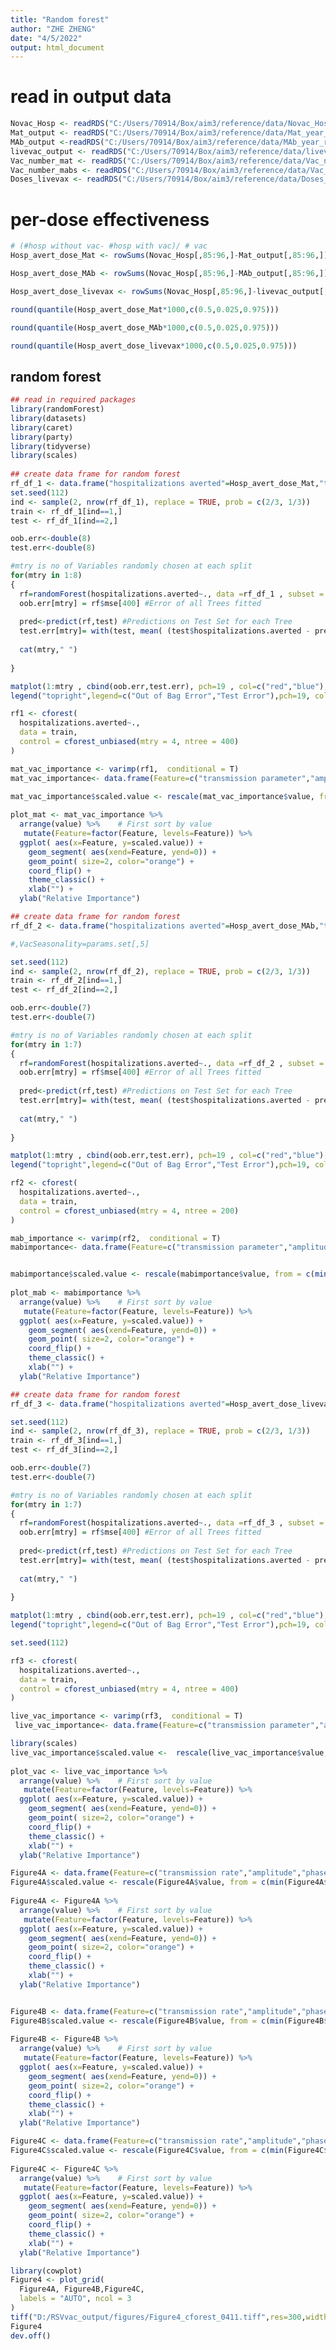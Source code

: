 ---
title: "Random forest"
author: "ZHE ZHENG"
date: "4/5/2022"
output: html_document
---

# read in output data
```{r}
Novac_Hosp <- readRDS("C:/Users/70914/Box/aim3/reference/data/Novac_Hosp.rds")
Mat_output <- readRDS("C:/Users/70914/Box/aim3/reference/data/Mat_year_round_widecoverage.rds")
MAb_output <-readRDS("C:/Users/70914/Box/aim3/reference/data/MAb_year_round_widecoverage.rds")
livevac_output <- readRDS("C:/Users/70914/Box/aim3/reference/data/livevac_year_round_widecoverage.rds")
Vac_number_mat <- readRDS("C:/Users/70914/Box/aim3/reference/data/Vac_number_mat_year_round_widecoverage.rds")
Vac_number_mabs <- readRDS("C:/Users/70914/Box/aim3/reference/data/Vac_number_mabs_year_round_widecoverage.rds")
Doses_livevax <- readRDS("C:/Users/70914/Box/aim3/reference/data/Doses_livevax_year_round_widecoverage.rds")
```

# per-dose effectiveness
```{r}
# (#hosp without vac- #hosp with vac)/ # vac
Hosp_avert_dose_Mat <- rowSums(Novac_Hosp[,85:96,]-Mat_output[,85:96,])/Vac_number_mat

Hosp_avert_dose_MAb <- rowSums(Novac_Hosp[,85:96,]-MAb_output[,85:96,])/Vac_number_mabs

Hosp_avert_dose_livevax <- rowSums(Novac_Hosp[,85:96,]-livevac_output[,85:96,])/Doses_livevax

round(quantile(Hosp_avert_dose_Mat*1000,c(0.5,0.025,0.975)))

round(quantile(Hosp_avert_dose_MAb*1000,c(0.5,0.025,0.975)))

round(quantile(Hosp_avert_dose_livevax*1000,c(0.5,0.025,0.975)))

```

## random forest 
```{r}
## read in required packages
library(randomForest)
library(datasets)
library(caret)
library(party)
library(tidyverse)
library(scales)
  
## create data frame for random forest
rf_df_1 <- data.frame("hospitalizations averted"=Hosp_avert_dose_Mat,"transmission rate"=params.set[,6],"amplitude"=params.set[,8],"phase"=params.set[,7],"maternal immunity"=params.set[,9],"report ratio"=params.set[,10],"RR in infants"=params.set[,1],"coverage"=params.set[,4],"RR in mothers"=params.set[j,3])
set.seed(112)
ind <- sample(2, nrow(rf_df_1), replace = TRUE, prob = c(2/3, 1/3))
train <- rf_df_1[ind==1,]
test <- rf_df_1[ind==2,]
```

```{r}
oob.err<-double(8)
test.err<-double(8)

#mtry is no of Variables randomly chosen at each split
for(mtry in 1:8) 
{
  rf=randomForest(hospitalizations.averted~., data =rf_df_1 , subset = ind==1,mtry=mtry,ntree=400) 
  oob.err[mtry] = rf$mse[400] #Error of all Trees fitted
  
  pred<-predict(rf,test) #Predictions on Test Set for each Tree
  test.err[mtry]= with(test, mean( (test$hospitalizations.averted - pred)^2)) #Mean Squared Test Error
  
  cat(mtry," ")
  
}

matplot(1:mtry , cbind(oob.err,test.err), pch=19 , col=c("red","blue"),type="b",ylab="Mean Squared Error",xlab="Number of Predictors Considered at each Split")
legend("topright",legend=c("Out of Bag Error","Test Error"),pch=19, col=c("red","blue"))
```


```{r}
rf1 <- cforest(
  hospitalizations.averted~.,
  data = train,
  control = cforest_unbiased(mtry = 4, ntree = 400)
)

mat_vac_importance <- varimp(rf1,  conditional = T)
mat_vac_importance<- data.frame(Feature=c("transmission parameter","amplitude","peak timing","maternal immunity","report ratio","RR in infants","coverage","RR in mother"),value=mat_vac_importance)

mat_vac_importance$scaled.value <- rescale(mat_vac_importance$value, from = c(min(mat_vac_importance$value), max(mat_vac_importance$value)), to = c(0, 100))
  
plot_mat <- mat_vac_importance %>%
  arrange(value) %>%    # First sort by value
   mutate(Feature=factor(Feature, levels=Feature)) %>%
  ggplot( aes(x=Feature, y=scaled.value)) +
    geom_segment( aes(xend=Feature, yend=0)) +
    geom_point( size=2, color="orange") +
    coord_flip() +
    theme_classic() +
    xlab("") +
  ylab("Relative Importance")
```


```{r}
## create data frame for random forest
rf_df_2 <- data.frame("hospitalizations averted"=Hosp_avert_dose_MAb,"transmission rate"=params.set[,6],"amplitude"=params.set[,8],"phase"=params.set[,7],"maternal immunity"=params.set[,9],"report ratio"=params.set[,10],"duration of MAbs"=params.set[,2],"coverage"=params.set[,4])

#,VacSeasonality=params.set[,5]

set.seed(112)
ind <- sample(2, nrow(rf_df_2), replace = TRUE, prob = c(2/3, 1/3))
train <- rf_df_2[ind==1,]
test <- rf_df_2[ind==2,]

oob.err<-double(7)
test.err<-double(7)

#mtry is no of Variables randomly chosen at each split
for(mtry in 1:7) 
{
  rf=randomForest(hospitalizations.averted~., data =rf_df_2 , subset = ind==1,mtry=mtry,ntree=400) 
  oob.err[mtry] = rf$mse[400] #Error of all Trees fitted
  
  pred<-predict(rf,test) #Predictions on Test Set for each Tree
  test.err[mtry]= with(test, mean( (test$hospitalizations.averted - pred)^2)) #Mean Squared Test Error
  
  cat(mtry," ")
  
}

matplot(1:mtry , cbind(oob.err,test.err), pch=19 , col=c("red","blue"),type="b",ylab="Mean Squared Error",xlab="Number of Predictors Considered at each Split")
legend("topright",legend=c("Out of Bag Error","Test Error"),pch=19, col=c("red","blue"))
```

```{r}
rf2 <- cforest(
  hospitalizations.averted~.,
  data = train,
  control = cforest_unbiased(mtry = 4, ntree = 200)
)

mab_importance <- varimp(rf2,  conditional = T)
mabimportance<- data.frame(Feature=c("transmission parameter","amplitude","peak timing","maternal immunity","report ratio","duration of MAbs","coverage"),value=mab_importance)


mabimportance$scaled.value <- rescale(mabimportance$value, from = c(min(mabimportance$value), max(mabimportance$value)), to = c(0, 100))
  
plot_mab <- mabimportance %>%
  arrange(value) %>%    # First sort by value
   mutate(Feature=factor(Feature, levels=Feature)) %>%
  ggplot( aes(x=Feature, y=scaled.value)) +
    geom_segment( aes(xend=Feature, yend=0)) +
    geom_point( size=2, color="orange") +
    coord_flip() +
    theme_classic() +
    xlab("") +
  ylab("Relative Importance")
```




```{r}
## create data frame for random forest
rf_df_3 <- data.frame("hospitalizations averted"=Hosp_avert_dose_livevax,"transmission rate"=params.set[,6],"amplitude"=params.set[,8],"phase"=params.set[,7],"maternal immunity"=params.set[,9],"hospitalization ratio"=params.set[,10],"immunogenic"=params.set[,3],"coverage"=params.set[,4])

set.seed(112)
ind <- sample(2, nrow(rf_df_3), replace = TRUE, prob = c(2/3, 1/3))
train <- rf_df_3[ind==1,]
test <- rf_df_3[ind==2,]

oob.err<-double(7)
test.err<-double(7)

#mtry is no of Variables randomly chosen at each split
for(mtry in 1:7) 
{
  rf=randomForest(hospitalizations.averted~., data =rf_df_3 , subset = ind==1,mtry=mtry,ntree=400) 
  oob.err[mtry] = rf$mse[400] #Error of all Trees fitted
  
  pred<-predict(rf,test) #Predictions on Test Set for each Tree
  test.err[mtry]= with(test, mean( (test$hospitalizations.averted - pred)^2)) #Mean Squared Test Error
  
  cat(mtry," ")
  
}

matplot(1:mtry , cbind(oob.err,test.err), pch=19 , col=c("red","blue"),type="b",ylab="Mean Squared Error",xlab="Number of Predictors Considered at each Split")
legend("topright",legend=c("Out of Bag Error","Test Error"),pch=19, col=c("red","blue"))
```

```{r} 
set.seed(112)

rf3 <- cforest(
  hospitalizations.averted~.,
  data = train,
  control = cforest_unbiased(mtry = 4, ntree = 400)
)

live_vac_importance <- varimp(rf3,  conditional = T)
 live_vac_importance<- data.frame(Feature=c("transmission parameter","amplitude","peak timing","maternal immunity","report ratio","immunogenicity","coverage"),value=live_vac_importance)

library(scales)
live_vac_importance$scaled.value <-  rescale(live_vac_importance$value, from = c(min(live_vac_importance$value), max(live_vac_importance$value)), to = c(0, 100))
  
plot_vac <- live_vac_importance %>%
  arrange(value) %>%    # First sort by value
   mutate(Feature=factor(Feature, levels=Feature)) %>%
  ggplot( aes(x=Feature, y=scaled.value)) +
    geom_segment( aes(xend=Feature, yend=0)) +
    geom_point( size=2, color="orange") +
    coord_flip() +
    theme_classic() +
    xlab("") +
  ylab("Relative Importance")

```

```{r}
Figure4A <- data.frame(Feature=c("transmission rate","amplitude","phase","maternal immunity","reporting fraction", "RR in infants","coverage","RR in mothers"),value= mat_vac_importance[,"value"])
Figure4A$scaled.value <- rescale(Figure4A$value, from = c(min(Figure4A$value), max(Figure4A$value)), to = c(0, 100))
  
Figure4A <- Figure4A %>%
  arrange(value) %>%    # First sort by value
   mutate(Feature=factor(Feature, levels=Feature)) %>%
  ggplot( aes(x=Feature, y=scaled.value)) +
    geom_segment( aes(xend=Feature, yend=0)) +
    geom_point( size=2, color="orange") +
    coord_flip() +
    theme_classic() +
    xlab("") +
  ylab("Relative Importance")


Figure4B <- data.frame(Feature=c("transmission rate","amplitude","phase","maternal immunity","reporting fraction", "duration of MAbs","coverage"),value=mabimportance[,"value"])
Figure4B$scaled.value <- rescale(Figure4B$value, from = c(min(Figure4B$value), max(Figure4B$value)), to = c(0, 100))
  
Figure4B <- Figure4B %>%
  arrange(value) %>%    # First sort by value
   mutate(Feature=factor(Feature, levels=Feature)) %>%
  ggplot( aes(x=Feature, y=scaled.value)) +
    geom_segment( aes(xend=Feature, yend=0)) +
    geom_point( size=2, color="orange") +
    coord_flip() +
    theme_classic() +
    xlab("") +
  ylab("Relative Importance")

Figure4C <- data.frame(Feature=c("transmission rate","amplitude","phase","maternal immunity","reporting fraction", "immunogenicity ","coverage"),value=live_vac_importance[,"value"])
Figure4C$scaled.value <- rescale(Figure4C$value, from = c(min(Figure4C$value), max(Figure4C$value)), to = c(0, 100))
  
Figure4C <- Figure4C %>%
  arrange(value) %>%    # First sort by value
   mutate(Feature=factor(Feature, levels=Feature)) %>%
  ggplot( aes(x=Feature, y=scaled.value)) +
    geom_segment( aes(xend=Feature, yend=0)) +
    geom_point( size=2, color="orange") +
    coord_flip() +
    theme_classic() +
    xlab("") +
  ylab("Relative Importance")
```

```{r}
library(cowplot)
Figure4 <- plot_grid( 
  Figure4A, Figure4B,Figure4C,
  labels = "AUTO", ncol = 3
)
tiff("D:/RSVvac_output/figures/Figure4_cforest_0411.tiff",res=300,width = 3000, height = 1600,compression = "lzw")
Figure4
dev.off()
```

